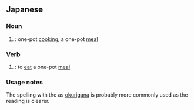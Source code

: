 ==Japanese==
{{ja-kanjitab|こ|なべ|たて|k3=だて|r=y}}

===Noun===
{{ja-noun|こなべだて}}

# {{alternative spelling of|lang=ja|sort=こなべだて|小鍋立て}}: one-pot [[cooking]], a one-pot [[meal]]

===Verb===
{{ja-verb-suru|こなべだて|tr=intransitive}}

# {{alternative spelling of|lang=ja|sort=こなべだて|小鍋立て}}: to [[eat]] a one-pot [[meal]]

===Usage notes===
The spelling with the {{ja-l|て}} as [[okurigana]] is probably more commonly used as the reading is clearer.